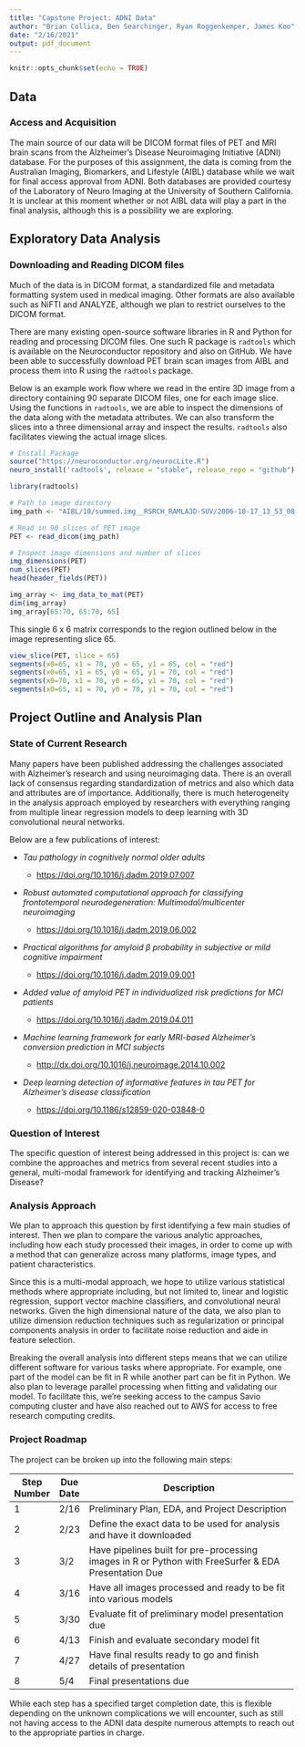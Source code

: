 ```yaml
---
title: "Capstone Project: ADNI Data"
author: "Brian Collica, Ben Searchinger, Ryan Roggenkemper, James Koo"
date: "2/16/2021"
output: pdf_document
---
```


```r
knitr::opts_chunk$set(echo = TRUE)
```

## Data

### Access and Acquisition

The main source of our data will be DICOM format files of PET and MRI brain scans from the Alzheimer's Disease Neuroimaging Initiative (ADNI) database. For the purposes of this assignment, the data is coming from the Australian Imaging, Biomarkers, and Lifestyle (AIBL) database while we wait for final access approval from ADNI. Both databases are provided courtesy of the Laboratory of Neuro Imaging at the University of Southern California. It is unclear at this moment whether or not AIBL data will play a part in the final analysis, although this is a possibility we are exploring.

## Exploratory Data Analysis

### Downloading and Reading DICOM files

Much of the data is in DICOM format, a standardized file and metadata formatting system used in medical imaging. Other formats are also available such as NiFTI and ANALYZE, although we plan to restrict ourselves to the DICOM format.

There are many existing open-source software libraries in R and Python for reading and processing DICOM files. One such R package is `radtools` which is available on the Neuroconductor repository and also on GitHub. We have been able to successfully download PET brain scan images from AIBL and process them into R using the `radtools` package.

Below is an example work flow where we read in the entire 3D image from a directory containing 90 separate DICOM files, one for each image slice. Using the functions in `radtools`, we are able to inspect the dimensions of the data along with the metadata attributes. We can also transform the slices into a three dimensional array and inspect the results. `radtools` also facilitates viewing the actual image slices.

```r
# Install Package
source("https://neuroconductor.org/neurocLite.R")
neuro_install('radtools', release = "stable", release_repo = "github")
```

```r
library(radtools)

# Path to image directory
img_path <- "AIBL/10/summed.img__RSRCH_RAMLA3D-SUV/2006-10-17_13_53_08.0/I153055/"

# Read in 90 slices of PET image
PET <- read_dicom(img_path)

# Inspect image dimensions and number of slices
img_dimensions(PET)
num_slices(PET)
head(header_fields(PET))
```

```r
img_array <- img_data_to_mat(PET)
dim(img_array)
img_array[65:70, 65:70, 65]
```

This single 6 x 6 matrix corresponds to the region outlined below in the image representing slice 65.

```r
view_slice(PET, slice = 65)
segments(x0=65, x1 = 70, y0 = 65, y1 = 65, col = "red")
segments(x0=65, x1 = 65, y0 = 65, y1 = 70, col = "red")
segments(x0=70, x1 = 70, y0 = 65, y1 = 70, col = "red")
segments(x0=65, x1 = 70, y0 = 70, y1 = 70, col = "red")
```

## Project Outline and Analysis Plan

### State of Current Research

Many papers have been published addressing the challenges associated with Alzheimer's research and using neuroimaging data. There is an overall lack of consensus regarding standardization of metrics and also which data and attributes are of importance. Additionally, there is much heterogeneity in the analysis approach employed by researchers with everything ranging from multiple linear regression models to deep learning with 3D convolutional neural networks.

Below are a few publications of interest:

-   *Tau pathology in cognitively normal older adults*

    -   <https://doi.org/10.1016/j.dadm.2019.07.007>

-   *Robust automated computational approach for classifying frontotemporal neurodegeneration: Multimodal/multicenter neuroimaging*

    -   <https://doi.org/10.1016/j.dadm.2019.06.002>
    
-   *Practical algorithms for amyloid $\beta$ probability in subjective or mild cognitive impairment*

    -   <https://doi.org/10.1016/j.dadm.2019.09.001>

-   *Added value of amyloid PET in individualized risk predictions for MCI patients* 

    -   <https://doi.org/10.1016/j.dadm.2019.04.011>

-   *Machine learning framework for early MRI-based Alzheimer's conversion prediction in MCI subjects*

    -   <http://dx.doi.org/10.1016/j.neuroimage.2014.10.002>

-   *Deep learning detection of informative features in tau PET for Alzheimer's disease classification* 

    -   <https://doi.org/10.1186/s12859-020-03848-0>

### Question of Interest

The specific question of interest being addressed in this project is: can we combine the approaches and metrics from several recent studies into a general, multi-modal framework for identifying and tracking Alzheimer's Disease?

### Analysis Approach

We plan to approach this question by first identifying a few main studies of interest. Then we plan to compare the various analytic approaches, including how each study processed their images, in order to come up with a method that can generalize across many platforms, image types, and patient characteristics.

Since this is a multi-modal approach, we hope to utilize various statistical methods where appropriate including, but not limited to, linear and logistic regression, support vector machine classifiers, and convolutional neural networks. Given the high dimensional nature of the data, we also plan to utilize dimension reduction techniques such as regularization or principal components analysis in order to facilitate noise reduction and aide in feature selection.

Breaking the overall analysis into different steps means that we can utilize different software for various tasks where appropriate. For example, one part of the model can be fit in R while another part can be fit in Python. We also plan to leverage parallel processing when fitting and validating our model. To facilitate this, we're seeking access to the campus Savio computing cluster and have also reached out to AWS for access to free research computing credits.

### Project Roadmap

The project can be broken up into the following main steps:

+-------------+----------+------------------------------------------------------------------------------------------------------+
| Step Number | Due Date | Description                                                                                          |
+=============+==========+======================================================================================================+
| 1           | 2/16     | Preliminary Plan, EDA, and Project Description                                                       |
+-------------+----------+------------------------------------------------------------------------------------------------------+
| 2           | 2/23     | Define the exact data to be used for analysis and have it downloaded                                 |
+-------------+----------+------------------------------------------------------------------------------------------------------+
| 3           | 3/2      | Have pipelines built for pre-processing images in R or Python with FreeSurfer & EDA Presentation Due |
+-------------+----------+------------------------------------------------------------------------------------------------------+
| 4           | 3/16     | Have all images processed and ready to be fit into various models                                    |
+-------------+----------+------------------------------------------------------------------------------------------------------+
| 5           | 3/30     | Evaluate fit of preliminary model presentation due                                                   |
+-------------+----------+------------------------------------------------------------------------------------------------------+
| 6           | 4/13     | Finish and evaluate secondary model fit                                                              |
+-------------+----------+------------------------------------------------------------------------------------------------------+
| 7           | 4/27     | Have final results ready to go and finish details of presentation                                    |
+-------------+----------+------------------------------------------------------------------------------------------------------+
| 8           | 5/4      | Final presentations due                                                                              |
+-------------+----------+------------------------------------------------------------------------------------------------------+

While each step has a specified target completion date, this is flexible depending on the unknown complications we will encounter, such as still not having access to the ADNI data despite numerous attempts to reach out to the appropriate parties in charge.
